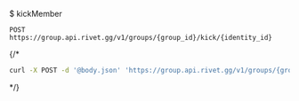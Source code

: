 $ kickMember
```
POST https://group.api.rivet.gg/v1/groups/{group_id}/kick/{identity_id}
```


{/*<RequestExample>
```bash curl
curl -X POST -d '@body.json' 'https://group.api.rivet.gg/v1/groups/{group_id}/kick/{identity_id}'
```
</RequestExample>*/}
